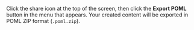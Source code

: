 Click the share icon at the top of the screen, then click the **Export POML** button in the menu that appears.
Your created content will be exported in POML ZIP format (`.poml.zip`).
